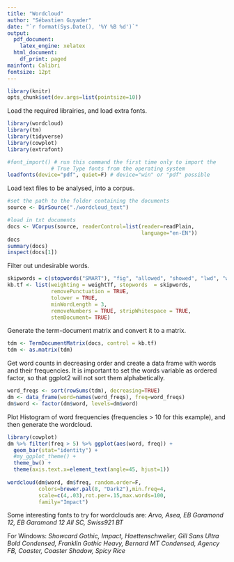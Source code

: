```yaml
---
title: "Wordcloud"
author: "Sébastien Guyader"
date: "`r format(Sys.Date(), '%Y %B %d')`"
output:
  pdf_document:
    latex_engine: xelatex
  html_document:
    df_print: paged
mainfont: Calibri
fontsize: 12pt
---
```

  
```r
library(knitr)
opts_chunk$set(dev.args=list(pointsize=10))
```

Load the required librairies, and load extra fonts.

```r
library(wordcloud)
library(tm)
library(tidyverse)
library(cowplot)
library(extrafont)

#font_import() # run this command the first time only to import the
              # True Type fonts from the operating system
loadfonts(device="pdf", quiet=F) # device="win" or "pdf" possible
```

Load text files to be analysed, into a corpus.

```r
#set the path to the folder containing the documents
source <- DirSource("./wordcloud_text")

#load in txt documents
docs <- VCorpus(source, readerControl=list(reader=readPlain,
                                           language="en-EN")) 
docs
summary(docs)
inspect(docs[1])
```

Filter out undesirable words.

```r
skipwords = c(stopwords("SMART"), "fig", "allowed", "showed", "lwd", "wpa")
kb.tf <- list(weighting = weightTf, stopwords  = skipwords,
              removePunctuation = TRUE,
              tolower = TRUE,
              minWordLength = 3,
              removeNumbers = TRUE, stripWhitespace = TRUE,
              stemDocument= TRUE)
```

Generate the term-document matrix and convert it to a matrix.

```r
tdm <- TermDocumentMatrix(docs, control = kb.tf)
tdm <- as.matrix(tdm)
```

Get word counts in decreasing order and create a data frame with words and their frequencies.
It is important to set the words variable as ordered factor, so that ggplot2 will not sort them
alphabetically.

```r
word_freqs <- sort(rowSums(tdm), decreasing=TRUE)
dm <- data_frame(word=names(word_freqs), freq=word_freqs)
dm$word <- factor(dm$word, levels=dm$word)
```

Plot Histogram of word frequencies (frequencies > 10 for this example),
and then generate the wordcloud.

```r
library(cowplot)
dm %>% filter(freq > 5) %>% ggplot(aes(word, freq)) +
  geom_bar(stat="identity") +
  #my_ggplot_theme() +
  theme_bw() + 
  theme(axis.text.x=element_text(angle=45, hjust=1))
  
wordcloud(dm$word, dm$freq, random.order=F,
          colors=brewer.pal(8, "Dark2"),min.freq=4,
          scale=c(4,.03),rot.per=.15,max.words=100,
          family="Impact")
```

Some interesting fonts to try for wordclouds are:
*Arvo, Asea, EB Garamond 12, EB Garamond 12 All SC, Swiss921 BT*

For Windows:
*Showcard Gothic, Impact, Haettenschweiler, Gill Sans Ultra Bold Condensed, Franklin Gothic Heavy, Bernard MT Condensed, Agency FB, Coaster, Coaster Shadow, Spicy Rice*

